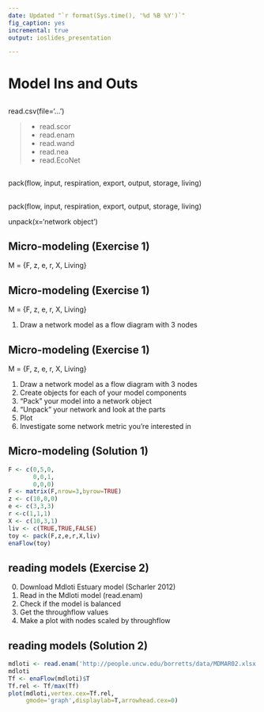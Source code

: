 ```yaml
---
date: Updated "`r format(Sys.time(), '%d %B %Y')`"
fig_caption: yes
incremental: true
output: ioslides_presentation

---
```


# Model Ins and Outs 

## 

read.csv(file='...')

> - read.scor
> - read.enam
> - read.wand
> - read.nea
> - read.EcoNet

## 

pack(flow, input, respiration, export, output, storage, living)


## 

pack(flow, input, respiration, export, output, storage, living)

unpack(x='network object')


## Micro-modeling (Exercise 1)

M = {F, z, e, r, X, Living}


## Micro-modeling (Exercise 1)

M = {F, z, e, r, X, Living}

1. Draw a network model as a flow diagram with 3 nodes

## Micro-modeling (Exercise 1)

M = {F, z, e, r, X, Living}

1. Draw a network model as a flow diagram with 3 nodes
2. Create objects for each of your model components
3. "Pack" your model into a network object
4. "Unpack" your network and look at the parts
5. Plot
6. Investigate some network metric you're interested in


## Micro-modeling (Solution 1)

```r

F <- c(0,5,0,
       0,0,1,
       0,0,0)
F <- matrix(F,nrow=3,byrow=TRUE)
z <- c(10,0,0)
e <- c(3,3,3)
r <-c(1,1,1)
X <- c(10,3,1)
liv <- c(TRUE,TRUE,FALSE)
toy <- pack(F,z,e,r,X,liv)
enaFlow(toy)

```

## reading models (Exercise 2)

0. Download Mdloti Estuary model (Scharler 2012)
1. Read in the Mdloti model (read.enam)
2. Check if the model is balanced
3. Get the throughflow values
4. Make a plot with nodes scaled by throughflow

## reading models (Solution 2)

```r

mdloti <- read.enam('http://people.uncw.edu/borretts/data/MDMAR02.xlsx')
mdloti
Tf <- enaFlow(mdloti)$T
Tf.rel <- Tf/max(Tf)
plot(mdloti,vertex.cex=Tf.rel,
     gmode='graph',displaylab=T,arrowhead.cex=0)

```


